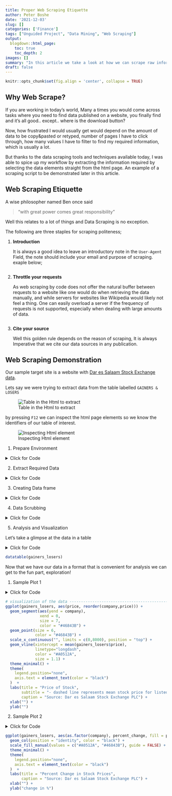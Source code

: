 ```yaml
---
title: Proper Web Scraping Etiquette
author: Peter Boshe
date: '2021-12-03'
slug: []
categories: ['Finance']
tags: ["Unguided Project", "Data Mining", "Web Scraping"]
output:
  blogdown::html_page:
    toc: true
    toc_depth: 2
images: []
summary: "In this article we take a look at how we can scrape raw information/data from websites without the hassle of copying and pasting and clicking and retyping whole data tables and ~then~ analysing your data."
draft: false
---
```


```r
knitr::opts_chunk$set(fig.align = 'center', collapse = TRUE)
```

## Why Web Scrape?

If you are working in today's world, Many a times you would come across tasks where you need to find data published on a website, you finally find and it's all good.. except.. where is the download button?

Now, how frustrated I would usually get would depend on the amount of data to be copy&pasted or retyped, number of pages I have to click through, how many values I have to filter to find my required information, which is usually a lot.

But thanks to the data scraping tools and techniques available today, I was able to spice up my workflow by extracting the information required by selecting the data elements straight from the html page. An example of a scraping script to be demonstrated later in this article.

## Web Scraping Etiquette

A wise philosopher named Ben once said 

>"with great power comes great responsibility"

Well this relates to a lot of things and Data Scraping is no exception.

The following are three staples for scraping politeness;

1.  **Introduction**

    It is always a good idea to leave an introductory note in the `User-Agent` Field, the note should include your email and purpose of scraping. exaple below;

    ```r

    ```

2.  **Throttle your requests**

    As web scraping by code does not offer the natural buffer between requests to a website like one would do when retrieving the data manually, and while servers for websites like Wikipedia would likely not feel a thing. One can easily overload a server if the frequency of requests is not supported, especially when dealing with large amounts of data.

    ```r

    ```

3.  **Cite your source**

    Well this golden rule depends on the reason of scraping, It is always Imperative that we cite our data sources in any publication.

## Web Scraping Demonstration

Our sample target site is a website with [Dar es Salaam Stock Exchange data](https://www.dse.co.tz/).

Lets say we were trying to extract data from the table labelled `GAINERS & LOSERS`

![Table in the Html to extract](images/webscrape01.png "Snapshot 1")

by pressing `F12` we can inspect the html page elements so we know the identifiers of our table of interest.

![Inspecting Html element](images/webscrape02.png "snapshot 2")

1. Prepare Environment

<details>
<summary>Click for Code</summary>
```r
#setupenvironment------------------------------------------------------

library(rvest)
library(httr)
library(purrr)
library(dplyr)
library(ggplot2)
library(DT)




#loadthehtml-----------------------------------------------------------

response<-GET("https://www.dse.co.tz/")
html<-content(response)
status_code(response)

```
</details>




2. Extract Required Data

<details>
<summary>Click for Code</summary>
```r
#extractanycompanynames--------------------------------------------

company<-html%>%
html_nodes(xpath='//table//tr/td/a')%>%
html_text()

#extractPrice----------------------------------------------------

price<-html%>%
html_nodes(xpath='//table//tr/td[a]')%>%
html_nodes(xpath='..')%>%
html_nodes(xpath='td[position()=2]')%>%
html_text()

#Extractingchange-------------------------------------------------------

change<-html%>%
html_nodes(xpath='//table//tr/td[a]')%>%
html_nodes(xpath='..')%>%
html_nodes(xpath='td[position()=3]')%>%
html_text()

```
</details>




3. Creating Data frame

<details>
<summary>Click for Code</summary>
```r
#creatingdataframeforanalysis-----------------------------------------
gainers_losers<-data.frame(company=company,
price=price,
change=change)

```
</details>



4. Data Scrubbing

<details>
<summary>Click for Code</summary>
```r
# clean data --------------------------------------------------------------
gainers_losers$company = as.factor(gainers_losers$company)
gainers_losers$price = as.numeric(gsub(",", "", gainers_losers$price))
gainers_losers$percent_change = as.numeric(gsub("%", "", gainers_losers$change))

gainers_losers <- gainers_losers %>% 
  mutate(pos = percent_change >= 0)

```
</details>



5. Analysis and Visualization

Let's take a glimpse at the data in a table

<details>
<summary>Click for Code</summary>
```r
datatable(gainers_losers)
```
</details>


```r
datatable(gainers_losers)
```

Now that we have our data in a format that is convenient for analysis we can get to the fun part, exploration!




1. Sample Plot 1

<details>
<summary>Click for Code</summary>
```r
# visualization of the data -----------------------------------------------
ggplot(gainers_losers, aes(price, reorder(company,price))) + 
  geom_segment(aes(yend = company), 
               xend = 0,
               size = 7,
               color = "#46843B") + 
  geom_point(size = 6, 
             color = "#46843B") +
  scale_x_continuous("", limits = c(0,8000), position = "top") +
  geom_vline(xintercept = mean(gainers_losers$price), 
             linetype="longdash",
             color = "#A0512A", 
             size = 1.1) +
  theme_minimal() +
  theme(
    legend.position="none",
    axis.text = element_text(color = "black")
  )  +
  labs(title = "Price of Stock",
       subtitle = "- dashed line represents mean stock price for listed companies",
       caption = "Source: Dar es Salaam Stock Exchange PLC") +
  xlab("") +
  ylab("")
```
</details>


```r
# visualization of the data -----------------------------------------------
ggplot(gainers_losers, aes(price, reorder(company,price))) + 
  geom_segment(aes(yend = company), 
               xend = 0,
               size = 7,
               color = "#46843B") + 
  geom_point(size = 6, 
             color = "#46843B") +
  scale_x_continuous("", limits = c(0,8000), position = "top") +
  geom_vline(xintercept = mean(gainers_losers$price), 
             linetype="longdash",
             color = "#A0512A", 
             size = 1.1) +
  theme_minimal() +
  theme(
    legend.position="none",
    axis.text = element_text(color = "black")
  )  +
  labs(title = "Price of Stock",
       subtitle = "- dashed line represents mean stock price for listed companies",
       caption = "Source: Dar es Salaam Stock Exchange PLC") +
  xlab("") +
  ylab("")
```




2. Sample Plot 2

<details>
<summary>Click for Code</summary>
```r
ggplot(gainers_losers, aes(as.factor(company), percent_change, fill = pos)) +
  geom_col(position = "identity", color = "black") +
  scale_fill_manual(values = c("#A0512A", "#46843B"), guide = FALSE) +
  theme_minimal() +
  theme(
    legend.position="none",
    axis.text = element_text(color = "black")
  )  +
  labs(title = "Percent Change in Stock Prices",
       caption = "Source: Dar es Salaam Stock Exchange PLC") +
  xlab("") +
  ylab("change in %")
```
</details>



```r

ggplot(gainers_losers, aes(as.factor(company), percent_change, fill = pos)) +
  geom_col(position = "identity", color = "black") +
  scale_fill_manual(values = c("#A0512A", "#46843B"), guide = FALSE) +
  theme_minimal() +
  theme(
    legend.position="none",
    axis.text = element_text(color = "black")
  )  +
  labs(title = "Percent Change in Stock Prices",
       caption = "Source: Dar es Salaam Stock Exchange PLC") +
  xlab("") +
  ylab("change in %")

```
